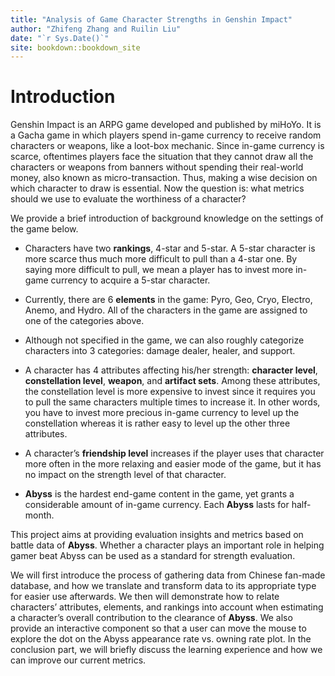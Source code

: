 ```yaml
--- 
title: "Analysis of Game Character Strengths in Genshin Impact"
author: "Zhifeng Zhang and Ruilin Liu"
date: "`r Sys.Date()`"
site: bookdown::bookdown_site
---
```


# Introduction

Genshin Impact is an ARPG game developed and published by miHoYo. It is a Gacha game in which players spend in-game currency to receive random characters or weapons, like a loot-box mechanic. Since in-game currency is scarce, oftentimes players face the situation that they cannot draw all the characters or weapons from banners without spending their real-world money, also known as micro-transaction. Thus, making a wise decision on which character to draw is essential. Now the question is: what metrics should we use to evaluate the worthiness of a character?
  
  We provide a brief introduction of background knowledge on the settings of the game below.

- Characters have two **rankings**, 4-star and 5-star. A 5-star character is more scarce thus much more difficult to pull than a 4-star one. By saying more 
difficult to pull, we mean a player has to invest more in-game currency to acquire a 5-star character.

- Currently, there are 6 **elements** in the game: Pyro, Geo, Cryo, Electro, Anemo, and Hydro. All of the characters in the game are assigned to one of 
the categories above.

- Although not specified in the game, we can also roughly categorize characters into 3 categories: damage dealer, healer, and support.

- A character has 4 attributes affecting his/her strength: **character level**, **constellation level**, **weapon**, and **artifact sets**. Among these attributes, the constellation level is more expensive to invest since it requires you to pull the same characters multiple times to increase it. In other words, you have to invest more precious in-game currency to level up the constellation whereas it is rather easy to level up the other three attributes.

- A character’s **friendship level** increases if the player uses that character more often in the more relaxing and easier mode of the game, but it has no impact on the strength level of that character.

- **Abyss** is the hardest end-game content in the game, yet grants a considerable amount of in-game currency. Each **Abyss** lasts for half-month.



This project aims at providing evaluation insights and metrics based on battle data of **Abyss**. Whether a character plays an important role in helping gamer beat Abyss can be used as a standard for strength evaluation. 

We will first introduce the process of gathering data from Chinese fan-made database, and how we translate and transform data to its appropriate type for easier use afterwards. We then will demonstrate how to relate characters' attributes, elements, and rankings into account when estimating a character's overall contribution to the clearance of **Abyss**. We also provide an interactive component so that a user can move the mouse to explore the dot on the Abyss appearance rate vs. owning rate plot. In the conclusion part, we will briefly discuss the learning experience and how we can improve our current metrics. 






